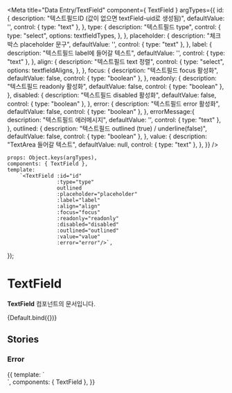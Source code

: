 
<Meta
    title="Data Entry/TextField"
    component={ TextField }
    argTypes={{
        id: {
            description: "텍스트필드ID (값이 없으면 textField-uid로 생성됨)",
            defaultValue: '',
            control: { type: "text" },
        },
        type: {
            description: "텍스트필드 type",
            control: {
            type: "select",
            options: textfieldTypes,
           },
        },
        placeholder: {
            description: "체크박스 placeholder 문구",
            defaultValue: '',
            control: { type: "text" },
        },
        label: {
            description: "텍스트필드 label에 들어갈 텍스트",
            defaultValue: '',
            control: { type: "text" },
        },
        align: {
            description: "텍스트필드 text 정렬",
            control: {
            type: "select",
            options: textfieldAligns,
           },
        },
        focus: {
            description: "텍스트필드 focus 활성화",
            defaultValue: false,
            control: { type: "boolean" },
        },
        readonly: {
            description: "텍스트필드 readonly 활성화",
            defaultValue: false,
            control: { type: "boolean" },
        },
        disabled: {
            description: "텍스트필드 disabled 활성화",
            defaultValue: false,
            control: { type: "boolean" },
        },
        error: {
            description: "텍스트필드 error 활성화",
            defaultValue: false,
            control: { type: "boolean" },
        },
        errorMessage:{
            description: "텍스트필드 에러메시지",
            defaultValue: '',
            control: { type: "text" },
        },
        outlined: {
            description: "텍스트필드 outlined (true) / underline(false)",
            defaultValue: false,
            control: { type: "boolean" },
        },
        value: {
            description: "TextArea 들어갈 텍스트",
            defaultValue: null,
            control: { type: "text" },
        },
    }}
/>


    props: Object.keys(argTypes),
    components: { TextField },
    template:
        `<TextField :id="id"
                    :type="type"
                    outlined
                    :placeholder="placeholder"
                    :label="label"
                    :align="align"
                    :focus="focus"
                    :readonly="readonly"
                    :disabled="disabled"
                    :outlined="outlined"
                    :value="value"
                    :error="error"/>`,
});

# TextField

**TextField** 컴포넌트의 문서입니다.

<Story name="Default" height="100px">
    {Default.bind({})}
</Story>

<ArgsTable story="Default" />

## Stories
### Error

<Canvas>
    <Story name="Error" height="200px">
        {{
            template: `
                <div style="width:300px">
                    <TextField class="mb-20"
                               type="text"
                               :error="true"
                               errorMessage="입력 오류입니다."
                               :outlined="false"
                               placeholder="underlined + error + error msg">
                   </TextField>
                    <TextField class="mb-20"
                               type="text"
                               :error="true"
                               errorMessage="입력 오류입니다."
                               :outlined="true"
                               placeholder="outlined + error + error msg">
                   </TextField>
                    <TextField class="mb-20"
                               type="text"
                               :error="true"
                               :outlined="true"
                               label="label"
                               placeholder="outlined + error + label"/>
                </div>
            `,
            components: { TextField },
        }}
    </Story>
</Canvas>


